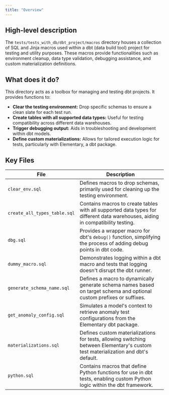```yaml
---
title: "Overview"
---
```


## High-level description
The `tests/tests_with_db/dbt_project/macros` directory houses a collection of SQL and Jinja macros used within a dbt (data build tool) project for testing and utility purposes. These macros provide functionalities such as environment cleanup, data type validation, debugging assistance, and custom materialization definitions.

## What does it do?
This directory acts as a toolbox for managing and testing dbt projects. It provides functions to:

- **Clear the testing environment:** Drop specific schemas to ensure a clean slate for each test run.
- **Create tables with all supported data types:** Useful for testing compatibility across different data warehouses.
- **Trigger debugging output:** Aids in troubleshooting and development within dbt models.
- **Define custom materializations:** Allows for tailored execution logic for tests, particularly with Elementary, a dbt package.

## Key Files
| File | Description |
|---|---|
| `clear_env.sql` | Defines macros to drop schemas, primarily used for cleaning up the testing environment. |
| `create_all_types_table.sql` | Contains macros to create tables with all supported data types for different data warehouses, aiding in compatibility testing. |
| `dbg.sql` | Provides a wrapper macro for dbt's `debug()` function, simplifying the process of adding debug points in dbt code. |
| `dummy_macro.sql` | Demonstrates logging within a dbt macro and tests that logging doesn't disrupt the dbt runner. |
| `generate_schema_name.sql` | Defines a macro to dynamically generate schema names based on target schema and optional custom prefixes or suffixes. |
| `get_anomaly_config.sql` | Simulates a model's context to retrieve anomaly test configurations from the Elementary dbt package. |
| `materializations.sql` | Defines custom materializations for tests, allowing switching between Elementary's custom test materialization and dbt's default. |
| `python.sql` | Contains macros that define Python functions for use in dbt tests, enabling custom Python logic within the dbt framework. |
